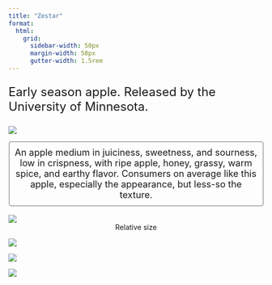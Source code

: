 ```yaml
---
title: "Zestar"
format:
  html: 
    grid:
      sidebar-width: 50px
      margin-width: 50px
      gutter-width: 1.5rem
---
```


:::{style="font-size: x-large;"}
Early season apple. Released by the University of Minnesota.  
:::

::: grid
::: g-col-4

![](img/transparentapples/ZESTAR-crop.png)

:::{style="font-size: large; border: 2px ridge Gainsboro; padding: 10px; border-radius: 5px;"}
<center>An apple medium in juiciness, sweetness, and sourness, low in crispness, with ripe apple, honey, grassy, warm spice, and earthy flavor. Consumers on average like this apple, especially the appearance, but less-so the texture.</center>
:::

<br>
![](img/ZESTAR-crop.jpg)
<center>Relative size</center>

:::

::: g-col-6

![](img/websitefigs/Apple_Zestar.svg)



![](img/flavfigs/flavor_plot_Zestar.svg)
<br>

![](img/likingfigs/Liking_Zestar.svg)
:::
:::
  